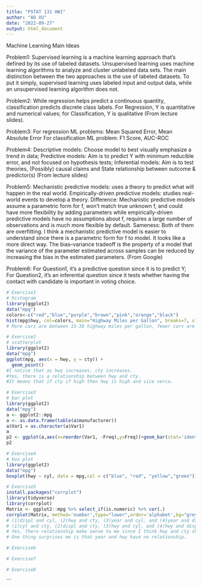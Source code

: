 ```yaml
---
title: "PSTAT 131 HW1"
author: "AO XU"
date: "2022-09-27"
output: html_document
---
```



Machine Learning Main Ideas

Problem1:
  Supervised learning is a machine learning approach that’s defined by its use of labeled datasets.
  Unsupervised learning uses machine learning algorithms to analyze and cluster unlabeled data sets.
  The main distinction between the two approaches is the use of labeled datasets. To put it simply, supervised    learning uses labeled input and output data, while an unsupervised learning algorithm does not.

Problem2:
  While regression helps predict a continuous quantity, classification predicts discrete class labels.
For Regression, Y is quantitative and numerical values; for       Classification, Y is qualitative (From lecture slides).

Problem3:
   For regression ML problems: Mean Squared Error, Mean Absolute Error
   For classification ML problem: F1 Score, AUC-ROC

Problem4:
  Descriptive models: Choose model to best visually emphasize a trend in data;
  Predictive models: Aim is to predict Y with minimum reducible error, and not focused on hypothesis tests;
  Inferential models: Aim is to test theories, (Possibly) causal claims and State relationship between outcome & predictor(s)    (From lecture slides)
  
Problem5:
  Mechanistic predictive models: uses a theory to predict what will happen in the real world.
  Empirically-driven predictive models: studies real-world events to develop a theory.
  Difference: Mechanistic predictive models assume a parametric form
for f, won't match true unknown f, and could have more flexibility by adding parameters while empirically-driven predictive models have no assumptions about f, requires a large number of observations and is much more flexible by default.
  Sameness: Both of them are overfitting.
  I think a mechanistic predictive model is easier to understand since there is a parametric form for f to model. It looks like a more direct way.
  The bias–variance tradeoff is the property of a model that the variance of the parameter estimated across samples can be reduced by increasing the bias in the estimated parameters. (From Google)
  
Problem6:
  For Question1, it's a predictive question since it is to predict Y;
  For Question2, it's an inferential question since it tests whether having the contact with candidate is important in voting choice.
  
```r
# Exercise1
# histogram
library(ggplot2)
data("mpg")
colors<-c("red","blue","purple","brown","pink","orange","black")
hist(mpg$hwy, col=colors, main="Highway Miles per Gallon", breaks=7, xlim = range(0:50), xlab="hwy",ylab= "numbers")
# More cars are between 15-30 highway miles per gallon, fewer cars are in 10-15 and 30-45 highway miles per gallon.
```
```r
# Exercise2
# scatterplot
library(ggplot2)
data("mpg")
ggplot(mpg, aes(x = hwy, y = cty)) +
  geom_point()
#I notice that as hwy increases, cty increases.
#Yes, there is a relationship between hwy and cty.
#It means that if cty if high then hwy is high and vice verca.
```
```r
# Exercise3
# bar plot
library(ggplot2)
data("mpg")
a <- ggplot2::mpg
a <- as.data.frame(table(a$manufacturer))
a$Var1 = as.character(a$Var1)
a
p2 <- ggplot(a,aes(x=reorder(Var1, -Freq),y=Freq))+geom_bar(stat='identity')+coord_flip()
p2
```
```r
# Exercise4
# box plot
library(ggplot2)
data("mpg")
boxplot(hwy ~ cyl, data = mpg,col = c("blue", "red", "yellow","green"))
```
```r
# Exercise5
install.packages("corrplot")
library(tidyverse)
library(corrplot)
Matrix <- ggplot2::mpg %>% select_if(is.numeric) %>% cor(.)
corrplot(Matrix, method='number',type="lower",order='alphabet',bg="grey")
# (1)displ and cyl, (2)hwy and cty, (3)year and cyl, and (4)year and displ have postive relationships.
# (1)cyl and cty, (2)displ and cty, (3)hwy and cyl, and (4)hwy and displ have negative relationships. 
# Yes, there relationship make sense to me since I think hwy and cty should be highly correlated.
# One thing surprises me is that year and hwy have no relationship.
```

```r
# Exercise6

```

```r
# Exercise7
```

```r
# Exercise8
```
```
